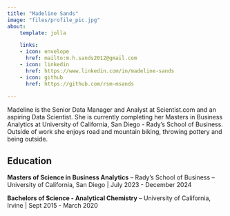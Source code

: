 ```yaml
---
title: "Madeline Sands"
image: "files/profile_pic.jpg"
about:
    template: jolla

    links:
    - icon: envelope
      href: mailto:m.h.sands2012@gmail.com
    - icon: linkedin
      href: https://www.linkedin.com/in/madeline-sands
    - icon: github
      href: https://github.com/rsm-msands
    
---
```


  Madeline is the Senior Data Manager and Analyst at Scientist.com and an aspiring Data Scientist. She is currently completing her Masters in Business Analytics at University of California, San Diego - Rady's School of Business. Outside of work she enjoys road and mountain biking, throwing pottery and being outside.

## Education

**Masters of Science in Business Analytics** -- Rady's School of Business -- University of California, San Diego | July 2023 - December 2024

**Bachelors of Science - Analytical Chemistry** -- University of California, Irvine | Sept 2015 - March 2020


